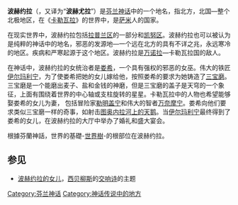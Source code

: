 '''波赫约拉'''（{{lang-fi|Pohjola}}，又译为“'''波赫尤拉'''”）是[[芬兰神话|芬兰神话]]中的一个地名，指北方，北国—整个北极地区，在《[[卡勒瓦拉|卡勒瓦拉]]》的世界中，是[[萨米|萨米]]人的国家。

在现实世界中，波赫约拉包括[[拉普兰区|拉普兰区]]的一部分和[[凯努区|凯努区]]。波赫约拉也可以被认为是纯粹的神话中的地名，邪恶的发源地—一个远在北方的具有不详之兆，永远寒冷的地区。疾病和严寒起源于这个地区。波赫约拉是[[万诺拉|万诺拉]]—卡勒瓦拉国的敌人。

在神话中，波赫约拉的女统治者是[[娄希|娄希]]，一个具有强权的邪恶的女巫。伟大的铁匠[[伊尔玛利宁|伊尔玛利宁]]，为了使娄希把她的女儿嫁给他，按照娄希的要求为她铸造了[[三宝磨|三宝磨]]。三宝磨是一个能磨出麦子、盐和金钱的神磨，但是三宝磨的盖子是天穹的一个象征，上面有围绕着世界的中心轴或支柱旋转的星星。卡勒瓦拉中的人物也希望能够娶娄希的女儿为妻， 包括冒险家[[勒明盖宁|勒明盖宁]]和伟大的智者[[万奈摩宁|万奈摩宁]]。娄希向他们要求类似三宝磨一样的奇事，如射击[[圖奧內拉的天鵝|图奥内拉河上的天鹅]]。当[[伊尔玛利宁|伊尔玛利宁]]最终得到了娄希的女儿，在波赫约拉的大厅中举办了婚礼和盛大宴会。

根據芬蘭神話，世界的基礎-[[世界樹|世界樹]]-的根部位在波赫约拉。

==参见==
* [[波赫约拉的女儿|波赫约拉的女儿]]，[[西贝柳斯|西贝柳斯]]的[[交响诗|交响诗]]的主题

[[Category:芬兰神话|Category:芬兰神话]]
[[Category:神话传说中的地方|Category:神话传说中的地方]]